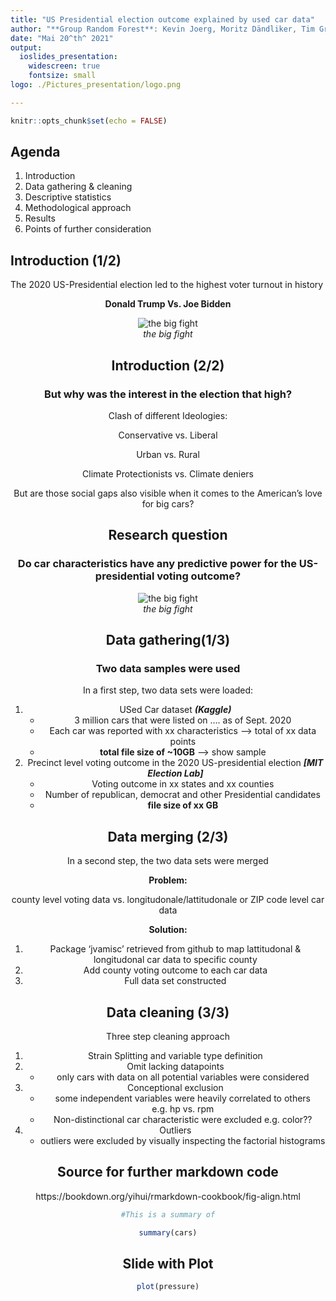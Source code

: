 ```yaml
---
title: "US Presidential election outcome explained by used car data"
author: "**Group Random Forest**: Kevin Joerg, Moritz Dändliker, Tim Graf"
date: "Mai 20^th^ 2021"
output:  
  ioslides_presentation:
    widescreen: true
    fontsize: small
logo: ./Pictures_presentation/logo.png

---
```


```r
knitr::opts_chunk$set(echo = FALSE)
```

## Agenda
1. Introduction
2. Data gathering & cleaning
3. Descriptive statistics
4. Methodological approach
5. Results
6. Points of further consideration

## Introduction (1/2)

The 2020 US-Presidential election led to the highest voter turnout in history

<center>

**Donald Trump Vs. Joe Bidden**

![*the big fight*](./Pictures_presentation/biden_trump.png)
<center>

## Introduction (2/2)

### **But why was the interest in the election that high?**

Clash of different Ideologies:

<center>
Conservative vs. Liberal

Urban vs. Rural

Climate Protectionists vs. Climate deniers

</center>


But are those social gaps also visible when it comes to the American's love for big cars?


## Research question
<center>

### Do car characteristics have any predictive power for the US-presidential voting outcome?

![*the big fight*](./Pictures_presentation/trump_truck.jpg)
<center>
## Data gathering(1/3)
### **Two data samples were used**
In a first step, two data sets were loaded:

1. USed Car dataset ***(Kaggle)***
    + 3 million cars that were listed on .... as of Sept. 2020
    + Each car was reported with xx characteristics
  --> total of xx data points
    + **total file size of ~10GB**
--> show sample
  
2. Precinct level voting outcome in the 2020 US-presidential election ***[MIT Election Lab]***
    + Voting outcome in xx states and xx counties
    + Number of republican, democrat and other Presidential candidates
    + **file size of xx GB**

## Data merging (2/3)
In a second step, the two data sets were merged

**Problem:** 

<center>

county level voting data vs. longitudonale/lattitudonale or ZIP code level car data

</center>


**Solution:**

1. Package 'jvamisc' retrieved from github to map lattitudonal & longitudonal car data to specific county
2. Add county voting outcome to each car data
3. Full data set constructed

## Data cleaning (3/3)

Three step cleaning approach

1. Strain Splitting and variable type definition 
2. Omit lacking datapoints
    - only cars with data on all potential variables were considered
3. Conceptional exclusion
    - some independent variables were heavily correlated to others
    e.g. hp vs. rpm
    - Non-distinctional car characteristic were excluded
    e.g. color??
4. Outliers
    - outliers were excluded by visually inspecting the factorial histograms

## Source for further markdown code
https://bookdown.org/yihui/rmarkdown-cookbook/fig-align.html


```r
#This is a summary of

summary(cars)
```


## Slide with Plot

```r
plot(pressure)
```

